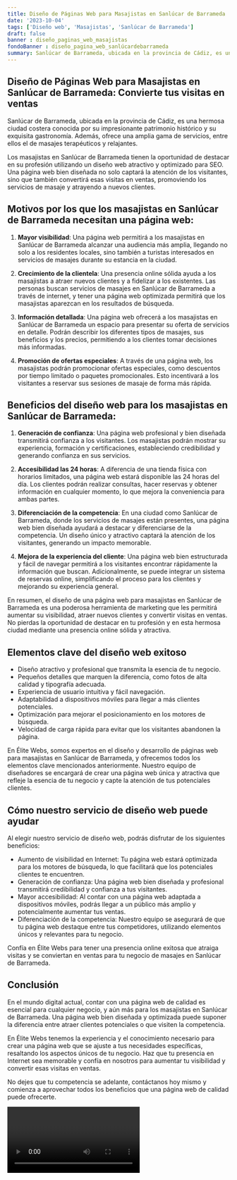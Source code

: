 ```yaml
---
title: Diseño de Páginas Web para Masajistas en Sanlúcar de Barrameda
date: '2023-10-04'
tags: ['Diseño web', 'Masajistas', 'Sanlúcar de Barrameda']
draft: false
banner : diseño_paginas_web_masajistas
fondoBanner : diseño_pagina_web_sanlúcardebarrameda
summary: Sanlúcar de Barrameda, ubicada en la provincia de Cádiz, es una hermosa ciudad costera conocida por su impresionante patrimonio histórico y su exquisita gastronomía. Además, ofrece una amplia gama de servicios, entre ellos el de masajes terapéuticos y relajantes.
---
```


## Diseño de Páginas Web para Masajistas en Sanlúcar de Barrameda: Convierte tus visitas en ventas

Sanlúcar de Barrameda, ubicada en la provincia de Cádiz, es una hermosa ciudad costera conocida por su impresionante patrimonio histórico y su exquisita gastronomía. Además, ofrece una amplia gama de servicios, entre ellos el de masajes terapéuticos y relajantes.

Los masajistas en Sanlúcar de Barrameda tienen la oportunidad de destacar en su profesión utilizando un diseño web atractivo y optimizado para SEO. Una página web bien diseñada no solo captará la atención de los visitantes, sino que también convertirá esas visitas en ventas, promoviendo los servicios de masaje y atrayendo a nuevos clientes.

## Motivos por los que los masajistas en Sanlúcar de Barrameda necesitan una página web:

1. **Mayor visibilidad**: Una página web permitirá a los masajistas en Sanlúcar de Barrameda alcanzar una audiencia más amplia, llegando no solo a los residentes locales, sino también a turistas interesados en servicios de masajes durante su estancia en la ciudad.

2. **Crecimiento de la clientela**: Una presencia online sólida ayuda a los masajistas a atraer nuevos clientes y a fidelizar a los existentes. Las personas buscan servicios de masajes en Sanlúcar de Barrameda a través de internet, y tener una página web optimizada permitirá que los masajistas aparezcan en los resultados de búsqueda.

3. **Información detallada**: Una página web ofrecerá a los masajistas en Sanlúcar de Barrameda un espacio para presentar su oferta de servicios en detalle. Podrán describir los diferentes tipos de masajes, sus beneficios y los precios, permitiendo a los clientes tomar decisiones más informadas.

4. **Promoción de ofertas especiales**: A través de una página web, los masajistas podrán promocionar ofertas especiales, como descuentos por tiempo limitado o paquetes promocionales. Esto incentivará a los visitantes a reservar sus sesiones de masaje de forma más rápida.

## Beneficios del diseño web para los masajistas en Sanlúcar de Barrameda:

1. **Generación de confianza**: Una página web profesional y bien diseñada transmitirá confianza a los visitantes. Los masajistas podrán mostrar su experiencia, formación y certificaciones, estableciendo credibilidad y generando confianza en sus servicios.

2. **Accesibilidad las 24 horas**: A diferencia de una tienda física con horarios limitados, una página web estará disponible las 24 horas del día. Los clientes podrán realizar consultas, hacer reservas y obtener información en cualquier momento, lo que mejora la conveniencia para ambas partes.

3. **Diferenciación de la competencia**: En una ciudad como Sanlúcar de Barrameda, donde los servicios de masajes están presentes, una página web bien diseñada ayudará a destacar y diferenciarse de la competencia. Un diseño único y atractivo captará la atención de los visitantes, generando un impacto memorable.

4. **Mejora de la experiencia del cliente**: Una página web bien estructurada y fácil de navegar permitirá a los visitantes encontrar rápidamente la información que buscan. Adicionalmente, se puede integrar un sistema de reservas online, simplificando el proceso para los clientes y mejorando su experiencia general.

En resumen, el diseño de una página web para masajistas en Sanlúcar de Barrameda es una poderosa herramienta de marketing que les permitirá aumentar su visibilidad, atraer nuevos clientes y convertir visitas en ventas. No pierdas la oportunidad de destacar en tu profesión y en esta hermosa ciudad mediante una presencia online sólida y atractiva.

<GifSeo />

<Cta />

## Elementos clave del diseño web exitoso

- Diseño atractivo y profesional que transmita la esencia de tu negocio.
- Pequeños detalles que marquen la diferencia, como fotos de alta calidad y tipografía adecuada.
- Experiencia de usuario intuitiva y fácil navegación.
- Adaptabilidad a dispositivos móviles para llegar a más clientes potenciales.
- Optimización para mejorar el posicionamiento en los motores de búsqueda.
- Velocidad de carga rápida para evitar que los visitantes abandonen la página.

En Élite Webs, somos expertos en el diseño y desarrollo de páginas web para masajistas en Sanlúcar de Barrameda, y ofrecemos todos los elementos clave mencionados anteriormente. Nuestro equipo de diseñadores se encargará de crear una página web única y atractiva que refleje la esencia de tu negocio y capte la atención de tus potenciales clientes.

## Cómo nuestro servicio de diseño web puede ayudar

Al elegir nuestro servicio de diseño web, podrás disfrutar de los siguientes beneficios:

- Aumento de visibilidad en Internet: Tu página web estará optimizada para los motores de búsqueda, lo que facilitará que los potenciales clientes te encuentren.
- Generación de confianza: Una página web bien diseñada y profesional transmitirá credibilidad y confianza a tus visitantes.
- Mayor accesibilidad: Al contar con una página web adaptada a dispositivos móviles, podrás llegar a un público más amplio y potencialmente aumentar tus ventas.
- Diferenciación de la competencia: Nuestro equipo se asegurará de que tu página web destaque entre tus competidores, utilizando elementos únicos y relevantes para tu negocio.

Confía en Élite Webs para tener una presencia online exitosa que atraiga visitas y se conviertan en ventas para tu negocio de masajes en Sanlúcar de Barrameda.

## Conclusión

En el mundo digital actual, contar con una página web de calidad es esencial para cualquier negocio, y aún más para los masajistas en Sanlúcar de Barrameda. Una página web bien diseñada y optimizada puede suponer la diferencia entre atraer clientes potenciales o que visiten la competencia.

En Élite Webs tenemos la experiencia y el conocimiento necesario para crear una página web que se ajuste a tus necesidades específicas, resaltando los aspectos únicos de tu negocio. Haz que tu presencia en Internet sea memorable y confía en nosotros para aumentar tu visibilidad y convertir esas visitas en ventas.

No dejes que tu competencia se adelante, contáctanos hoy mismo y comienza a aprovechar todos los beneficios que una página web de calidad puede ofrecerte.

<Video />

<CtaBot job='Masajistas' city='Sanlúcar de Barrameda'/>

<Gmaps query='Sanlúcar de Barrameda+españa+maps' />